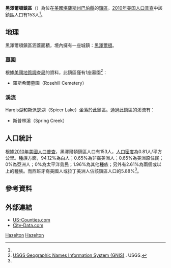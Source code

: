 {{noteTA
|G1=USState
}}
{{Infobox settlement
|official_name = 黑澤爾頓鎮區
|native_name = Hazelton Township
|settlement_type = 鎮區
|image_map = Map highlighting Hazelton Township, Barber County, Kansas.svg
|map_caption = 黑澤爾頓鎮區在巴伯縣的位置
|coordinates_display = inline,title
|coordinates_region = US-KS
|subdivision_type = [[世界政區索引|國家]]
|subdivision_name = [[美国|美国]]
|subdivision_type1 = [[美國行政區劃|州]]
|subdivision_name1 = [[堪薩斯州|堪薩斯州]]
|subdivision_type2 = [[堪萨斯州行政区划|縣]]
|subdivision_name2 = [[巴伯縣_(堪薩斯州)|巴伯縣]]
|area_total_km2 = 190.01
|area_land_km2 = 189.38
|area_water_km2 = 0.62
|area_total_sq_mi = 73.36
|area_land_sq_mi = 73.12
|area_water_sq_mi = 0.24
|area_water_percent = 0.33
|population_as_of = [[2010年美国人口普查|2010]]
|population_footnotes = <ref name=census>{{cite web|url=http://www.census.gov/geo/www/gazetteer/gazetteer2010.html|title=2010 Census Gazetteer Files|publisher=[[美国人口调查局|美国人口调查局]]|accessdate=2016-02-23|archive-url=https://web.archive.org/web/20121021075704/http://www.census.gov/geo/www/gazetteer/gazetteer2010.html|archive-date=2012-10-21|dead-url=yes}}</ref>
|population_total = 153
|population_density_km2 = auto
|elevation_footnotes = 
|elevation_m = 412
|elevation_ft = 1352
|latd = 37
|latm = 04
|lats = 49
|latNS = N
|longd = 98
|longm = 24
|longs = 45
|longEW = W
|postal_code_type =
|postal_code = 
|blank_name = [[地名信息系统|GNIS]] feature ID
|blank_info = [http://geonames.usgs.gov/pls/gnispublic/f?p=gnispq:3:::NO::P3_FID:0470548 0470548]
|website = 
|footnotes = 
}}

'''黑澤爾頓鎮區'''（{{lang-en|'''Hazelton Township'''}}）為位在[[美國|美國]][[堪薩斯州|堪薩斯州]][[巴伯縣_(堪薩斯州)|巴伯縣]]的[[行政鎮區|鎮區]]。[[2010年美国人口普查|2010年美国人口普查]]中該鎮區人口有153人<ref name=census/>。

==地理==
黑澤爾頓鎮區涵蓋面積{{convert|190.01|km2|sqmi}}，境內擁有一座城鎮：[[黑澤爾頓_(堪薩斯州)|黑澤爾頓]]。

===墓園===
根據[[美國地質調查局|美國地質調查局]]的資料，此鎮區僅有1座墓園<ref>[http://geonames.usgs.gov/domestic/index.html USGS Geographic Names Information System (GNIS)] {{Wayback|url=http://geonames.usgs.gov/domestic/index.html |date=20190428150204 }}. USGS.</ref>：
*羅斯希爾墓園（Rosehill Cemetery）

===溪流===
Harqis湖和斯派瑟湖（Spicer Lake）坐落於此鎮區。通過此鎮區的溪流有：
*斯普林溪（Spring Creek）

==人口統計==
根據[[2010年美國人口普查|2010年美國人口普查]]，黑澤爾頓鎮區人口有153人，[[人口密度|人口密度]]為0.81人/平方公里。種族方面，94.12%為白人；0.65%為非裔美洲人；0.65%為美洲原住民；0%為亞洲人；0%為太平洋島民；1.96%為其他種族；另外有2.61%為兩個或以上的種族。而西班牙裔美國人或拉丁美洲人佔該鎮區人口的5.88%<ref name=census/>。

==參考資料==
{{reflist}}

==外部連結==
* [https://web.archive.org/web/20080723112151/http://www.us-counties.com/localgov/kansas.html US-Counties.com]
* [http://www.city-data.com/township/Hazelton-Barber-KS.html City-Data.com]{{Wayback|url=http://www.city-data.com/township/Hazelton-Barber-KS.html |date=20121021170424 }}

{{巴伯縣 (堪薩斯州)}}

[[Category:巴伯縣鎮區_(堪薩斯州)|Hazelton]]
[[Category:堪薩斯州鎮區|Hazelton]]